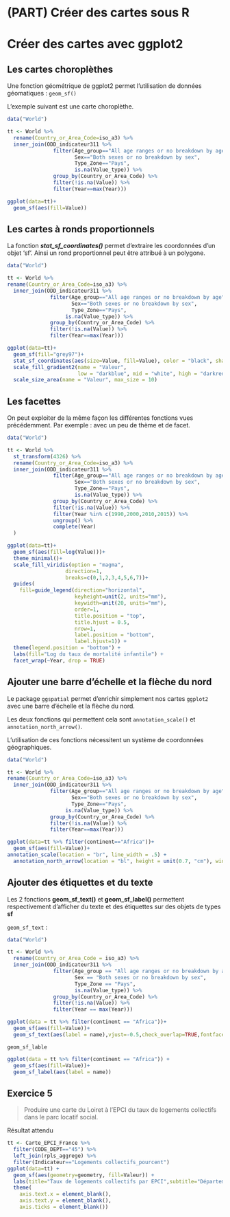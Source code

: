 # (PART) Créer des cartes sous R {-}

# Créer des cartes avec ggplot2

## Les cartes choroplèthes

Une fonction géométrique de ggplot2 permet l'utilisation de données géomatiques : `geom_sf()`

L'exemple suivant est une carte choroplèthe.

```r
data("World") 

tt <- World %>% 
  rename(Country_or_Area_Code=iso_a3) %>%
  inner_join(ODD_indicateur311 %>%
               filter(Age_group=="All age ranges or no breakdown by age",
                      Sex=="Both sexes or no breakdown by sex",
                      Type_Zone=="Pays",
                      is.na(Value_type)) %>%
               group_by(Country_or_Area_Code) %>%
               filter(!is.na(Value)) %>%
               filter(Year==max(Year)))

ggplot(data=tt)+
  geom_sf(aes(fill=Value))
```

## Les cartes à ronds proportionnels

La fonction ***stat_sf_coordinates()*** permet d'extraire les coordonnées d'un objet 'sf'.
Ainsi un rond proportionnel peut être attribué à un polygone.

```r
data("World") 

tt <- World %>%
rename(Country_or_Area_Code=iso_a3) %>%
  inner_join(ODD_indicateur311 %>%
              filter(Age_group=="All age ranges or no breakdown by age",
                     Sex=="Both sexes or no breakdown by sex",
                     Type_Zone=="Pays",
                   is.na(Value_type)) %>%
              group_by(Country_or_Area_Code) %>%
              filter(!is.na(Value)) %>%
              filter(Year==max(Year)))

ggplot(data=tt)+
  geom_sf(fill="grey97")+
  stat_sf_coordinates(aes(size=Value, fill=Value), color = "black", shape=21)+
  scale_fill_gradient2(name = "Valeur",
                       low = "darkblue", mid = "white", high = "darkred")+
  scale_size_area(name = "Valeur", max_size = 10)
```

## Les facettes

On peut exploiter de la même façon les différentes fonctions vues précédemment. Par exemple : avec un peu de thème et de facet.

```r
data("World") 

tt <- World %>%
  st_transform(4326) %>% 
  rename(Country_or_Area_Code=iso_a3) %>%
  inner_join(ODD_indicateur311 %>%
               filter(Age_group=="All age ranges or no breakdown by age",
                      Sex=="Both sexes or no breakdown by sex",
                      Type_Zone=="Pays",
                      is.na(Value_type)) %>%
               group_by(Country_or_Area_Code) %>%
               filter(!is.na(Value)) %>% 
               filter(Year %in% c(1990,2000,2010,2015)) %>% 
               ungroup() %>% 
               complete(Year)
  )

ggplot(data=tt)+
  geom_sf(aes(fill=log(Value)))+
  theme_minimal()+
  scale_fill_viridis(option = "magma",
                   direction=1,
                   breaks=c(0,1,2,3,4,5,6,7))+
  guides(
    fill=guide_legend(direction="horizontal",
                      keyheight=unit(2, units="mm"),
                      keywidth=unit(20, units="mm"),
                      order=1,
                      title.position = "top",
                      title.hjust = 0.5,
                      nrow=1,
                      label.position = "bottom",
                      label.hjust=1)) +
  theme(legend.position = "bottom") +
  labs(fill="Log du taux de mortalité infantile") +
  facet_wrap(~Year, drop = TRUE)
```

## Ajouter une barre d'échelle et la flèche du nord

Le package `ggspatial` permet d'enrichir simplement nos cartes `ggplot2` avec une barre d'échelle et la flèche du nord.

Les deux fonctions qui permettent cela sont `annotation_scale()` et `annotation_north_arrow()`.

L'utilisation de ces fonctions nécessitent un système de coordonnées géographiques.

```r
data("World") 

tt <- World %>%
rename(Country_or_Area_Code=iso_a3) %>%
  inner_join(ODD_indicateur311 %>%
              filter(Age_group=="All age ranges or no breakdown by age",
                     Sex=="Both sexes or no breakdown by sex",
                     Type_Zone=="Pays",
                   is.na(Value_type)) %>%
              group_by(Country_or_Area_Code) %>%
              filter(!is.na(Value)) %>%
              filter(Year==max(Year)))

ggplot(data=tt %>% filter(continent=="Africa"))+
  geom_sf(aes(fill=Value))+
annotation_scale(location = "br", line_width = .5) +
  annotation_north_arrow(location = "bl", height = unit(0.7, "cm"), width = unit(0.7, "cm"))
```

## Ajouter des étiquettes et du texte

Les 2 fonctions **geom_sf_text()** et **geom_sf_label()** permettent respectivement d'afficher du texte et des étiquettes sur des objets de types **sf**

`geom_sf_text` : 
```r
data("World") 

tt <- World %>%
  rename(Country_or_Area_Code = iso_a3) %>%
  inner_join(ODD_indicateur311 %>%
               filter(Age_group == "All age ranges or no breakdown by age",
                      Sex == "Both sexes or no breakdown by sex",
                      Type_Zone == "Pays",
                      is.na(Value_type)) %>%
               group_by(Country_or_Area_Code) %>%
               filter(!is.na(Value)) %>%
               filter(Year == max(Year)))

ggplot(data = tt %>% filter(continent == "Africa"))+
  geom_sf(aes(fill=Value))+
  geom_sf_text(aes(label = name),vjust=-0.5,check_overlap=TRUE,fontface="italic",colour="white")
```

`geom_sf_lable`
```r

ggplot(data = tt %>% filter(continent == "Africa")) +
  geom_sf(aes(fill=Value))+
  geom_sf_label(aes(label = name))


```

## Exercice 5 

> Produire une carte du Loiret à l'EPCI du taux de logements collectifs dans le parc locatif social.

Résultat attendu

```r
tt <- Carte_EPCI_France %>% 
  filter(CODE_DEPT=="45") %>% 
  left_join(rpls_aggrege) %>% 
  filter(Indicateur=="Logements collectifs_pourcent")
ggplot(data=tt) +
  geom_sf(aes(geometry=geometry, fill=Valeur)) +
  labs(title="Taux de logements collectifs par EPCI",subtitle="Département du Loiret") +
  theme(
    axis.text.x = element_blank(),
    axis.text.y = element_blank(),
    axis.ticks = element_blank())
```
